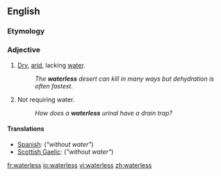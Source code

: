 ==English==

===Etymology===
{{suffix|water|less}}

===Adjective===
{{en-adj|-}}

#[[dry|Dry]], [[arid]], lacking [[water]].
#:''The '''waterless''' desert can kill in many ways but dehydration is often fastest.''
#Not requiring water.
#:''How does a '''waterless''' urinal have a drain trap?''

====Translations====
{{trans-top|lacking water}}
* [[Spanish]]: {{t+|es|sin}} {{t+|es|agua}} (''"without water"'')
* [[Scottish Gaelic]]: {{t-|gd|gun|xs=Scottish Gaelic}} {{t+|gd|uisge|xs=Scottish Gaelic}} (''"without water"'')
{{trans-mid}}
{{trans-bottom}}

[[fr:waterless]]
[[io:waterless]]
[[vi:waterless]]
[[zh:waterless]]